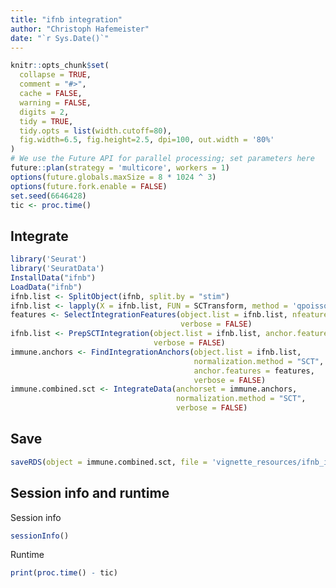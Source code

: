 ```yaml
---
title: "ifnb integration"
author: "Christoph Hafemeister"
date: "`r Sys.Date()`"
---
```


```r
knitr::opts_chunk$set(
  collapse = TRUE,
  comment = "#>",
  cache = FALSE,
  warning = FALSE,
  digits = 2,
  tidy = TRUE,
  tidy.opts = list(width.cutoff=80),
  fig.width=6.5, fig.height=2.5, dpi=100, out.width = '80%'
)
# We use the Future API for parallel processing; set parameters here
future::plan(strategy = 'multicore', workers = 1)
options(future.globals.maxSize = 8 * 1024 ^ 3)
options(future.fork.enable = FALSE)
set.seed(6646428)
tic <- proc.time()
```

<style>
.table {
    width: auto;
}
</style>

## Integrate

```r
library('Seurat')
library('SeuratData')
InstallData("ifnb")
LoadData("ifnb")
ifnb.list <- SplitObject(ifnb, split.by = "stim")
ifnb.list <- lapply(X = ifnb.list, FUN = SCTransform, method = 'qpoisson', verbose = FALSE)
features <- SelectIntegrationFeatures(object.list = ifnb.list, nfeatures = 3000,
                                      verbose = FALSE)
ifnb.list <- PrepSCTIntegration(object.list = ifnb.list, anchor.features = features,
                                verbose = FALSE)
immune.anchors <- FindIntegrationAnchors(object.list = ifnb.list,
                                         normalization.method = "SCT",
                                         anchor.features = features,
                                         verbose = FALSE)
immune.combined.sct <- IntegrateData(anchorset = immune.anchors,
                                     normalization.method = "SCT",
                                     verbose = FALSE)
```

## Save

```r
saveRDS(object = immune.combined.sct, file = 'vignette_resources/ifnb_integrated.Rds')
```

## Session info and runtime

Session info
```r
sessionInfo()
```

Runtime
```r
print(proc.time() - tic)
```
